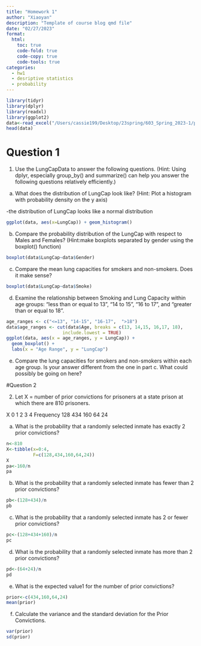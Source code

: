 ```yaml
---
title: "Homework 1"
author: "Xiaoyan"
description: "Template of course blog qmd file"
date: "02/27/2023"
format:
  html:
    toc: true
    code-fold: true
    code-copy: true
    code-tools: true
categories:
  - hw1
  - desriptive statistics 
  - probability
---
```

```r
library(tidyr)
library(dplyr)
library(readxl)
library(ggplot2)
data<-read_excel("/Users/cassie199/Desktop/23spring/603_Spring_2023-1/posts/_data/LungCapData.xls")
head(data)
```
# Question 1
1. Use the LungCapData to answer the following questions. (Hint: Using dplyr, especially
group_by() and summarize() can help you answer the following questions relatively efficiently.)
a) What does the distribution of LungCap look like? (Hint: Plot a histogram with probability density on the y axis)

-the distribution of LungCap looks like a normal distribution
```r
ggplot(data, aes(x=LungCap)) + geom_histogram()
```
b) Compare the probability distribution of the LungCap with respect to Males and Females? (Hint:make boxplots separated by gender using the boxplot() function)
```r
boxplot(data$LungCap~data$Gender)
```
c) Compare the mean lung capacities for smokers and non-smokers. Does it make sense?
```r
boxplot(data$LungCap~data$Smoke)
```
d) Examine the relationship between Smoking and Lung Capacity within age groups: “less than or
equal to 13”, “14 to 15”, “16 to 17”, and “greater than or equal to 18”.
```r
age_ranges <- c("<=13", "14-15", "16-17",  ">18")
data$age_ranges <- cut(data$Age, breaks = c(13, 14,15, 16,17, 18),
                     include.lowest = TRUE)
ggplot(data, aes(x = age_ranges, y = LungCap)) +
  geom_boxplot() +
  labs(x = "Age Range", y = "LungCap")
```
e) Compare the lung capacities for smokers and non-smokers within each age group. Is your answer different from the one in part c. What could possibly be going on here?

#Question 2

2. Let X = number of prior convictions for prisoners at a state prison at which there are 810
prisoners.

X 0 1 2 3 4
Frequency 128 434 160 64 24

a) What is the probability that a randomly selected inmate has exactly 2 prior convictions?
```r
n<-810
X<-tibble(x=0:4,
          F=c(128,434,160,64,24))
X
pa<-160/n
pa

```
b) What is the probability that a randomly selected inmate has fewer than 2 prior convictions?
```r
pb<-(128+434)/n
pb
```
c) What is the probability that a randomly selected inmate has 2 or fewer prior convictions?
```r
pc<-(128+434+160)/n
pc
```
d) What is the probability that a randomly selected inmate has more than 2 prior convictions?
```r
pd<-(64+24)/n
pd
```
e) What is the expected value1 for the number of prior convictions?
```r
prior<-c(434,160,64,24)
mean(prior)
```
f) Calculate the variance and the standard deviation for the Prior Convictions.
```r
var(prior)
sd(prior)
```


